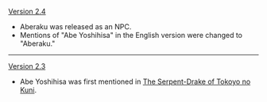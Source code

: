 {{Change History/Header}}
[[Version 2.4]]
* Aberaku was released as an NPC.
* Mentions of "Abe Yoshihisa" in the English version were changed to "Aberaku."
----
[[Version 2.3]]
* Abe Yoshihisa was first mentioned in [[The Serpent and Drakes of Tokoyokoku|The Serpent-Drake of Tokoyo no Kuni]].
